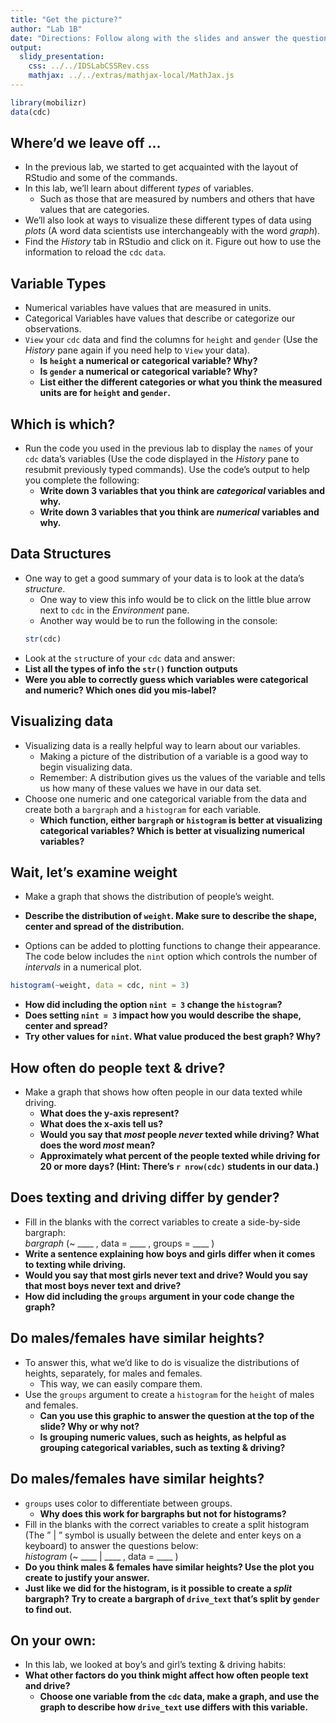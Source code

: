 ```yaml
---
title: "Get the picture?"
author: "Lab 1B"
date: "Directions: Follow along with the slides and answer the questions in **red** font in your journal."
output:   
  slidy_presentation: 
    css: ../../IDSLabCSSRev.css
    mathjax: ../../extras/mathjax-local/MathJax.js
---
```


```r
library(mobilizr)
data(cdc)
```

## Where'd we leave off ...

- In the previous lab, we started to get acquainted with the layout of RStudio and some of the commands.
- In this lab, we'll learn about different _types_ of variables. 
    - Such as those that are measured by numbers and others that have values that are categories.
- We'll also look at ways to visualize these different types of data using _plots_ (A word data scientists use interchangeably with the word _graph_).
- Find the _History_ tab in RStudio and click on it. Figure out how to use the information to reload the `cdc` `data`.


## Variable Types

- Numerical variables have values that are measured in units.
- Categorical Variables have values that describe or categorize our observations.
- `View` your `cdc` data and find the columns for `height` and `gender` (Use the _History_ pane again if you need help to `View` your data).
    - **Is `height` a numerical or categorical variable? Why?**
    - **Is `gender` a numerical or categorical variable? Why?**
    - **List either the different categories or what you think the measured units are for `height` and `gender`.**

    
## Which is which?

- Run the code you used in the previous lab to display the `names` of your `cdc` data's variables (Use the code displayed in the _History_ pane to resubmit previously typed commands). Use the code's output to help you complete the following:
    - **Write down 3 variables that you think are _categorical_ variables and why.**
    - **Write down 3 variables that you think are _numerical_ variables and why.**


## Data Structures

- One way to get a good summary of your data is to look at the data's _structure_.
    - One way to view this info would be to click on the little blue arrow next to `cdc` in the _Environment_ pane.
    - Another way would be to run the following in the console:
```r
str(cdc)
```

- Look at the `str`ucture of your `cdc` data and answer:
- **List all the types of info the `str()` function outputs**
- **Were you able to correctly guess which variables were categorical and numeric? Which ones did you mis-label?**
    

## Visualizing data

- Visualizing data is a really helpful way to learn about our variables.
    - Making a picture of the distribution of a variable is a good way to begin visualizing data.
    - Remember: A distribution gives us the values of the variable and tells us how many of these values we have in our data set.
- Choose one numeric and one categorical variable from the data and create both a `bargraph` and a `histogram` for each variable.
    - **Which function, either `bargraph` or `histogram` is better at visualizing categorical variables? Which is better at visualizing numerical variables?**
    
## Wait, let's examine weight

- Make a graph that shows the distribution of people's weight.
- **Describe the distribution of `weight`. Make sure to describe the shape, center and spread of the distribution.**

- Options can be added to plotting functions to change their appearance. The code below includes the `nint` option which controls the number of _intervals_ in a numerical plot.

```r
histogram(~weight, data = cdc, nint = 3)
```

 - **How did including the option `nint = 3` change the `histogram`?**
 - **Does setting `nint = 3` impact how you would describe the shape, center and spread?**
 - **Try other values for `nint`. What value produced the best graph? Why?**
 
## How often do people text & drive?

- Make a graph that shows how often people in our data texted while driving.
    - **What does the y-axis represent?**
    - **What does the x-axis tell us?**
    - **Would you say that _most_ people _never_ texted while driving? What does the word _most_ mean?**
    - **Approximately what percent of the people texted while driving for 20 or more days? (Hint: There's `r nrow(cdc)` students in our data.)**


## Does texting and driving differ by gender?

- Fill in the blanks with the correct variables to create a side-by-side bargraph:
<div class='greenequation'> _bargraph_ (~ ____ , data = ____ , groups = ____ ) </div>
- **Write a sentence explaining how boys and girls differ when it comes to texting while driving.**
- **Would you say that most girls never text and drive?  Would you say that most boys never text and drive?**
- **How did including the `groups` argument in your code change the graph?**


## Do males/females have similar heights?

- To answer this, what we'd like to do is visualize the distributions of heights, separately, for males and females.
    - This way, we can easily compare them.
- Use the `groups` argument to create a `histogram` for the `height` of males and females.
    - **Can you use this graphic to answer the question at the top of the slide? Why or why not?**
    - **Is grouping numeric values, such as heights, as helpful as grouping categorical variables, such as texting & driving?**
    

## Do males/females have similar heights?

- `groups` uses color to differentiate between groups.
    - **Why does this work for bargraphs but not for histograms?**
- Fill in the blanks with the correct variables to create a split histogram (The " | " symbol is usually between the delete and enter keys on a keyboard) to answer the questions below:
<div class='greenequation'> _histogram_ (~ ____ | ____ , data = ____ ) </div>
- **Do you think males & females have similar heights? Use the plot you create to justify your answer.**
- **Just like we did for the histogram, is it possible to create a _split_ bargraph? Try to create a bargraph of `drive_text` that's split by `gender` to find out.**


## On your own:

- In this lab, we looked at boy's and girl's texting & driving habits: 
- **What other factors do you think might affect how often people text and drive?**
    - **Choose one variable from the `cdc` data, make a graph, and use the graph to describe how `drive_text` use differs with this variable.**